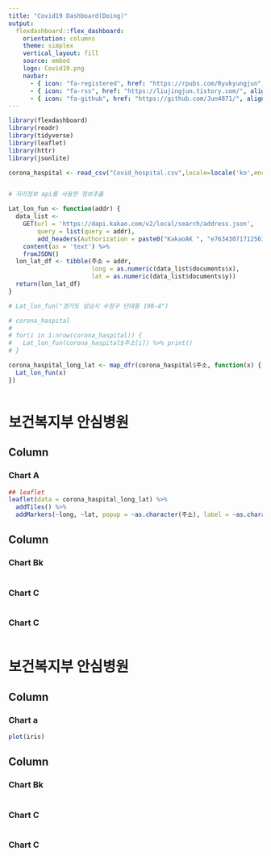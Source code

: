 ```yaml
---
title: "Covid19 Dashboard(Doing)"
output: 
  flexdashboard::flex_dashboard:
    orientation: columns
    theme: simplex
    vertical_layout: fill
    source: embed
    logo: Covid19.png
    navbar:
      - { icon: "fa-registered", href: "https://rpubs.com/Ryukyungjun", align: right }
      - { icon: "fa-rss", href: "https://liujingjun.tistory.com/", align: right }
      - { icon: "fa-github", href: "https://github.com/Jun4871/", align: right }  
---
```


```r
library(flexdashboard)
library(readr)
library(tidyverse)
library(leaflet)
library(httr)
library(jsonlite)

corona_haspital <- read_csv("Covid_hospital.csv",locale=locale('ko',encoding='euc-kr'))


# 지리정보 api를 사용한 정보추출

Lat_lon_fun <- function(addr) {
  data_list <-
    GET(url = 'https://dapi.kakao.com/v2/local/search/address.json',
        query = list(query = addr),
        add_headers(Authorization = paste0("KakaoAK ", "e76343071712563647f2c52e8c0b86e6"))) %>%
    content(as = 'text') %>%
    fromJSON()
  lon_lat_df <- tibble(주소 = addr,
                       long = as.numeric(data_list$documents$x),
                       lat = as.numeric(data_list$documents$y))
  return(lon_lat_df)
}

# Lat_lon_fun("경기도 성남시 수정구 단대동 190-4")

# corona_haspital
# 
# for(i in 1:nrow(corona_haspital)) {
#   Lat_lon_fun(corona_haspital$주소[i]) %>% print()
# }

corona_haspital_long_lat <- map_dfr(corona_haspital$주소, function(x) {
  Lat_lon_fun(x)
})



```


보건복지부 안심병원 
=======================================================================


Column {data-width=650}
-----------------------------------------------------------------------

### Chart A

```r

## leaflet
leaflet(data = corona_haspital_long_lat) %>% 
  addTiles() %>%
  addMarkers(~long, ~lat, popup = ~as.character(주소), label = ~as.character(주소))
```

Column {data-width=350}
-----------------------------------------------------------------------

### Chart Bk

```r

```


### Chart C

```r

```

### Chart C

```r

```



보건복지부 안심병원 
=======================================================================

Column {data-width=650}
-----------------------------------------------------------------------

### Chart a

```r
plot(iris)
```


Column {data-width=350}
-----------------------------------------------------------------------

### Chart Bk

```r

```


### Chart C

```r

```

### Chart C

```r

```

